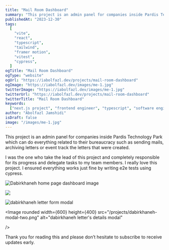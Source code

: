 ```yaml
---
title: "Mail Room Dashboard"
summary: "This project is an admin panel for companies inside Pardis Technology Park which can do everything related to their bureaucracy."
publishedAt: "2023-12-30"
tags:
  [
    "vite",
    "react",
    "typescript",
    "tailwind",
    "framer motion",
    "vitest",
    "cypress",
  ]
ogTitle: "Mail Room Dashboard"
ogType: "website"
ogUrl: "https://iabolfazl.dev/projects/mail-room-dashboard"
ogImage: "https://iabolfazl.dev/images/me-1.jpg"
twitterImage: "https://iabolfazl.dev/images/me-1.jpg"
twitterUrl: "https://iabolfazl.dev/projects/mail-room-dashboard"
twitterTitle: "Mail Room Dashboard"
keywords:
  ["next.js project", "frontend engineer", "typescript", "software engineer"]
author: "Abolfazl Jamshidi"
isDraft: false
image: "/images/me-1.jpg"
---
```


This project is an admin panel for companies inside Pardis Technology Park which can do everything related to their bureaucracy such as sending mails, archiving letters or event track the letters that were created.

I was the one who take the lead of this project and completely responsible for its progress and delegate tasks to my team members. I really love this project. I ensured everything works just fine by writing e2e tests using cypress.

<Image
  rounded
  width={600}
  height={400}
  src="/projects/dabirkhaneh-dashboard.png"
  caption="This is the UI of the dashboard page showing general information about user's panel."
  alt="Dabirkhaneh home page dashboard image"
/>

<Image rounded width={600} height={400} src="/projects/dabirkhaneh-table.png" />

<Image
  rounded
  width={600}
  height={400}
  src="/projects/dabirkhaneh-modal-one.png"
  alt="dabirkhaneh letter form modal"
/>

<Image
  rounded
  width={600}
  height={400}
  src="/projects/dabirkhaneh-modal-two.png"
  alt="dabirkhaneh letter's details modal"

/>

Thank you for reading this and please don’t hesitate to subscribe to receive updates early.
